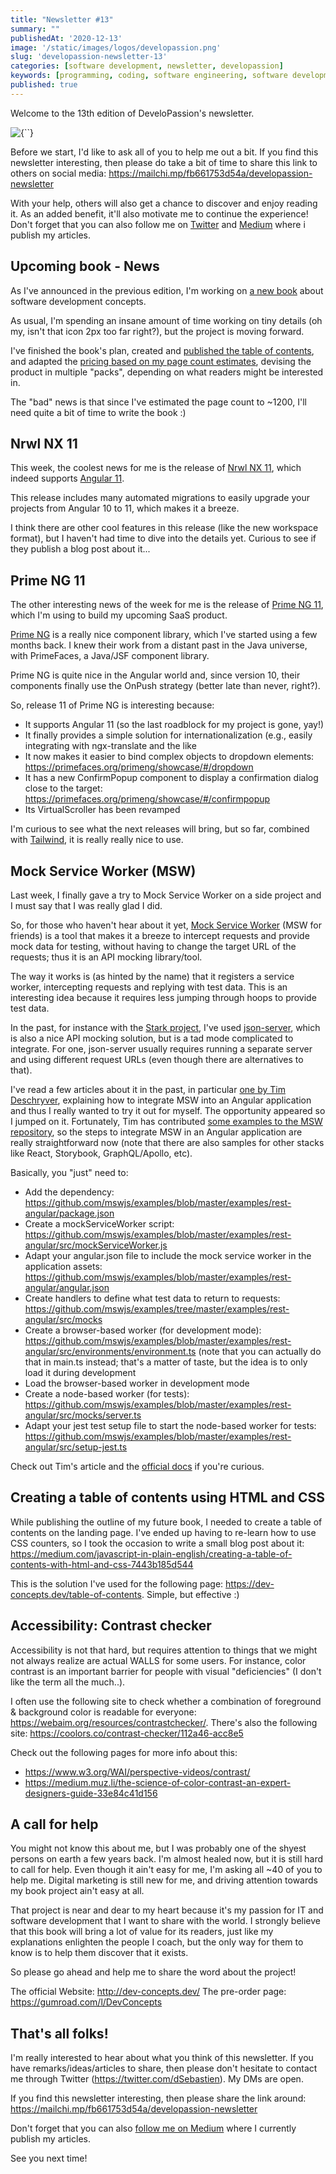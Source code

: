 ```yaml
---
title: "Newsletter #13"
summary: ""
publishedAt: '2020-12-13'
image: '/static/images/logos/developassion.png'
slug: 'developassion-newsletter-13'
categories: [software development, newsletter, developassion]
keywords: [programming, coding, software engineering, software development, it, newsletter]
published: true
---
```


Welcome to the 13th edition of DeveloPassion's newsletter.

<BlogPostCenteredContent>
  <Image
    alt={``}
    src={`/static/images/logos/developassion.png`}
    width={480}
    height={270}
    priority
  />
</BlogPostCenteredContent>

Before we start, I'd like to ask all of you to help me out a bit. If you find this newsletter interesting, then please do take a bit of time to share this link to others on social media: https://mailchi.mp/fb661753d54a/developassion-newsletter

With your help, others will also get a chance to discover and enjoy reading it. As an added benefit, it'll also motivate me to continue the experience! Don't forget that you can also follow me on <a href="https://medium.com/@dsebastien" rel="noopener">Twitter</a> and <a href="https://medium.com/@dsebastien" rel="noopener">Medium</a> where i publish my articles.

## Upcoming book - News

As I've announced in the previous edition, I'm working on <a href="http://dev-concepts.dev/" rel="noopener">a new book</a> about software development concepts.

As usual, I'm spending an insane amount of time working on tiny details (oh my, isn't that icon 2px too far right?), but the project is moving forward.

I've finished the book's plan, created and <a href="https://www.dev-concepts.dev/table-of-contents/" rel="noopener">published the table of contents</a>, and adapted the <a href="https://gumroad.com/l/DevConcepts" rel="noopener">pricing based on my page count estimates</a>, devising the product in multiple "packs", depending on what readers might be interested in.

The "bad" news is that since I've estimated the page count to ~1200, I'll need quite a bit of time to write the book :)

## Nrwl NX 11

This week, the coolest news for me is the release of <a href="https://github.com/nrwl/nx/releases" rel="noopener">Nrwl NX 11</a>, which indeed supports <a href="https://medium.com/swlh/angular-11-in-depth-9a7372b4a600" rel="noopener">Angular 11</a>.

This release includes many automated migrations to easily upgrade your projects from Angular 10 to 11, which makes it a breeze.

I think there are other cool features in this release (like the new workspace format), but I haven't had time to dive into the details yet. Curious to see if they publish a blog post about it...

## Prime NG 11

The other interesting news of the week for me is the release of <a href="https://www.primefaces.org/primeng-11-0-0-final-is-ready/" rel="noopener">Prime NG 11</a>, which I'm using to build my upcoming SaaS product.

<a href="https://www.primefaces.org/primeng/" rel="noopener">Prime NG</a> is a really nice component library, which I've started using a few months back. I knew their work from a distant past in the Java universe, with PrimeFaces, a Java/JSF component library.

Prime NG is quite nice in the Angular world and, since version 10, their components finally use the OnPush strategy (better late than never, right?).

So, release 11 of Prime NG is interesting because:

* It supports Angular 11 (so the last roadblock for my project is gone, yay!)
* It finally provides a simple solution for internationalization (e.g., easily integrating with ngx-translate and the like
* It now makes it easier to bind complex objects to dropdown elements: https://primefaces.org/primeng/showcase/#/dropdown
* It has a new ConfirmPopup component to display a confirmation dialog close to the target: https://primefaces.org/primeng/showcase/#/confirmpopup
* Its VirtualScroller has been revamped

I'm curious to see what the next releases will bring, but so far, combined with <a href="https://tailwindcss.com/" rel="noopener">Tailwind</a>, it is really really nice to use.

## Mock Service Worker (MSW)

Last week, I finally gave a try to Mock Service Worker on a side project and I must say that I was really glad I did.

So, for those who haven't hear about it yet, <a href="https://mswjs.io/" rel="noopener">Mock Service Worker</a> (MSW for friends) is a tool that makes it a breeze to intercept requests and provide mock data for testing, without having to change the target URL of the requests; thus it is an API mocking library/tool.

The way it works is (as hinted by the name) that it registers a service worker, intercepting requests and replying with test data. This is an interesting idea because it requires less jumping through hoops to provide test data.

In the past, for instance with the <a href="https://stark.nbb.be/" rel="noopener">Stark project</a>, I've used <a href="https://github.com/typicode/json-server" rel="noopener">json-server</a>, which is also a nice API mocking solution, but is a tad mode complicated to integrate. For one, json-server usually requires running a separate server and using different request URLs (even though there are alternatives to that).

I've read a few articles about it in the past, in particular <a href="https://timdeschryver.dev/blog/using-msw-in-an-angular-project" rel="noopener">one by Tim Deschryver</a>, explaining how to integrate MSW into an Angular application and thus I really wanted to try it out for myself. The opportunity appeared so I jumped on it. Fortunately, Tim has contributed <a href="https://github.com/mswjs/examples/tree/master/examples/rest-angular" rel="noopener">some examples to the MSW repository</a>, so the steps to integrate MSW in an Angular application are really straightforward now (note that there are also samples for other stacks like React, Storybook, GraphQL/Apollo, etc).

Basically, you "just" need to:

* Add the dependency: https://github.com/mswjs/examples/blob/master/examples/rest-angular/package.json
* Create a mockServiceWorker script: https://github.com/mswjs/examples/blob/master/examples/rest-angular/src/mockServiceWorker.js
* Adapt your angular.json file to include the mock service worker in the application assets: https://github.com/mswjs/examples/blob/master/examples/rest-angular/angular.json
* Create handlers to define what test data to return to requests: https://github.com/mswjs/examples/tree/master/examples/rest-angular/src/mocks
* Create a browser-based worker (for development mode): https://github.com/mswjs/examples/blob/master/examples/rest-angular/src/environments/environment.ts (note that you can actually do that in main.ts instead; that's a matter of taste, but the idea is to only load it during development
* Load the browser-based worker in development mode
* Create a node-based worker (for tests): https://github.com/mswjs/examples/blob/master/examples/rest-angular/src/mocks/server.ts
* Adapt your jest test setup file to start the node-based worker for tests: https://github.com/mswjs/examples/blob/master/examples/rest-angular/src/setup-jest.ts

Check out Tim's article and the <a href="https://mswjs.io/docs/" rel="noopener">official docs</a> if you're curious.

## Creating a table of contents using HTML and CSS

While publishing the outline of my future book, I needed to create a table of contents on the landing page. I've ended up having to re-learn how to use CSS counters, so I took the occasion to write a small blog post about it: https://medium.com/javascript-in-plain-english/creating-a-table-of-contents-with-html-and-css-7443b185d544

This is the solution I've used for the following page: https://dev-concepts.dev/table-of-contents. Simple, but effective :)

## Accessibility: Contrast checker

Accessibility is not that hard, but requires attention to things that we might not always realize are actual WALLS for some users.
For instance, color contrast is an important barrier for people with visual "deficiencies" (I don't like the term all the much..).

I often use the following site to check whether a combination of foreground & background color is readable for everyone: https://webaim.org/resources/contrastchecker/. There's also the following site: https://coolors.co/contrast-checker/112a46-acc8e5

Check out the following pages for more info about this:

* https://www.w3.org/WAI/perspective-videos/contrast/
* https://medium.muz.li/the-science-of-color-contrast-an-expert-designers-guide-33e84c41d156

## A call for help

You might not know this about me, but I was probably one of the shyest persons on earth a few years back. I'm almost healed now, but it is still hard to call for help. Even though it ain't easy for me, I'm asking all ~40 of you to help me. Digital marketing is still new for me, and driving attention towards my book project ain't easy at all.

That project is near and dear to my heart because it's my passion for IT and software development that I want to share with the world. I strongly believe that this book will bring a lot of value for its readers, just like my explanations enlighten the people I coach, but the only way for them to know is to help them discover that it exists.

So please go ahead and help me to share the word about the project!

The official Website: http://dev-concepts.dev/
The pre-order page: https://gumroad.com/l/DevConcepts

## That's all folks!

I'm really interested to hear about what you think of this newsletter. If you have remarks/ideas/articles to share, then please don't hesitate to contact me through Twitter (https://twitter.com/dSebastien). My DMs are open.

If you find this newsletter interesting, then please share the link around: https://mailchi.mp/fb661753d54a/developassion-newsletter

Don't forget that you can also <a href="https://medium.com/@dsebastien" rel="noopener">follow me on Medium</a> where I currently publish my articles.

See you next time!

<BlogPostSignature />

